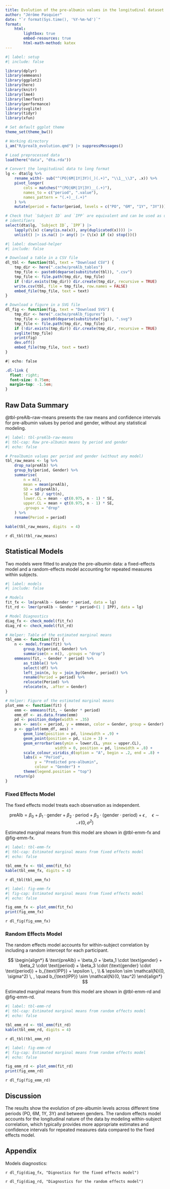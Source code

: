```yaml
---
title: Evolution of the pre-albumin values in the longitudinal dataset
author: "Jérôme Pasquier"
date: "`r format(Sys.time(), '%Y-%m-%d')`"
format:
    html:
        lightbox: true
        embed-resources: true
        html-math-method: katex
---
```


<!--
 !   ╭───────╮
 !   │ Setup │
 !   ╰───────╯
-->

```r
#| label: setup
#| include: false

library(dplyr)
library(emmeans)
library(ggplot2)
library(here)
library(knitr)
library(lme4)
library(lmerTest)
library(performance)
library(svglite)
library(tidyr)
library(xfun)

# Set default ggplot theme
theme_set(theme_bw())

# Working directory
i_am("R/prealb_evolution.qmd") |> suppressMessages()

# Load preprocessed data
load(here("data", "dta.rda"))

# Convert the longitudinal data to long format
lg <- dta$lg %>%
    rename_with(~ sub("^(PO|6M|1Y|3Y)(_)(.+)", "\\1__\\3", .x)) %>%
    pivot_longer(
        cols = matches("^(PO|6M|1Y|3Y)__(.+)"),
        names_to = c("period", ".value"),
        names_pattern = "(.+)__(.+)"
    ) %>%
    mutate(period = factor(period, levels = c("PO", "6M", "1Y", "3Y")))

# Check that `Subject ID` and `IPP` are equivalent and can be used as unique
# identifiers
select(dta$lg, `Subject ID`, `IPP`) |>
    lapply(\(x) c(any(is.na(x)), any(duplicated(x)))) |>
    unlist() |> is.na() |> any() |> (\(x) if (x) stop())()
```

<!--
 !   ╭──────────────────╮
 !   │ Download helpers │
 !   ╰──────────────────╯
-->

```r
#| label: download-helper
#| include: false

# Download a table in a CSV file
dl_tbl <- function(tbl, text = "Download CSV") {
    tmp_dir <- here(".cache/preAlb_tables")
    tmp_file <- paste0(deparse(substitute(tbl)), ".csv")
    tmp_file <- file.path(tmp_dir, tmp_file)
    if (!dir.exists(tmp_dir)) dir.create(tmp_dir, recursive = TRUE)
    write.csv(tbl, file = tmp_file, row.names = FALSE)
    embed_file(tmp_file, text = text)
}

# Download a figure in a SVG file
dl_fig <- function(fig, text = "Download SVG") {
    tmp_dir <- here(".cache/preAlb_figures")
    tmp_file <- paste0(deparse(substitute(fig)), ".svg")
    tmp_file <- file.path(tmp_dir, tmp_file)
    if (!dir.exists(tmp_dir)) dir.create(tmp_dir, recursive = TRUE)
    svglite(tmp_file)
    print(fig)
    dev.off()
    embed_file(tmp_file, text = text)
}

```

```css
#| echo: false

.dl-link {
  float: right;
  font-size: 0.75em;
  margin-top: -1.5em;
}
```

<!--
 !   ╭──────────────────╮
 !   │ Raw Data Summary │
 !   ╰──────────────────╯
-->

## Raw Data Summary

@tbl-preAlb-raw-means presents the raw means and confidence intervals for
pre-albumin values by period and gender, without any statistical modeling.

```r
#| label: tbl-preAlb-raw-means
#| tbl-cap: Raw pre-albumin means by period and gender
#| echo: false

# Prealbumin values per period and gender (without any model)
tbl_raw_means <- lg %>%
    drop_na(preAlb) %>%
    group_by(period, Gender) %>%
    summarise(
        n = n(),
        mean = mean(preAlb),
        SD = sd(preAlb),
        SE = SD / sqrt(n),
        lower.CL = mean - qt(0.975, n - 1) * SE,
        upper.CL = mean + qt(0.975, n - 1) * SE,
        .groups = "drop"
    ) %>%
    rename(Period = period)

kable(tbl_raw_means, digits  = 4)
```

[`r dl_tbl(tbl_raw_means)`]{.dl-link}

<!--
 !   ╭────────────────────╮
 !   │ Statistical models │
 !   ╰────────────────────╯
-->

## Statistical Models

Two models were fitted to analyze the pre-albumin data: a fixed-effects model
and a random-effects model accounting for repeated measures within subjects.

```r
#| label: models
#| include: false

# Models
fit_fx <- lm(preAlb ~ Gender * period, data = lg)
fit_rd <- lmer(preAlb ~ Gender * period+(1 | IPP), data = lg)

# Model Diagnostics
diag_fx <- check_model(fit_fx)
diag_rd <- check_model(fit_rd)

# Helper: Table of the estimated marginal means
tbl_emm <- function(fit) {
    n <- model.frame(fit) %>%
        group_by(period, Gender) %>%
        summarise(n = n(), .groups = "drop")
    emmeans(fit, ~ Gender * period) %>%
        as_tibble() %>%
        select(!df) %>%
        left_join(n, by = join_by(Gender, period)) %>%
        rename(Period = period) %>%
        relocate(Period) %>%
        relocate(n, .after = Gender)
}

# Helper: Figure of the estimated marginal means
plot_emm <- function(fit) {
    emm <- emmeans(fit, ~ Gender * period)
    emm_df <- as.data.frame(emm)
    pd <- position_dodge(width = .35)
    aes <- aes(x = period, y = emmean, color = Gender, group = Gender)
    p <- ggplot(emm_df, aes) +
        geom_line(position = pd, linewidth = .9) +
        geom_point(position = pd, size = 3) +
        geom_errorbar(aes(ymin = lower.CL, ymax = upper.CL),
                      width = 0, position = pd, linewidth = .8) +
        scale_colour_viridis_d(option = "A", begin = .2, end = .8) +
        labs(x = "Period",
             y = "Predicted pre-albumin",
             colour = "Gender") +
        theme(legend.position = "top")
    return(p)
}
```

### Fixed Effects Model

The fixed effects model treats each observation as independent.

$$
\text{preAlb} = \beta_0 + \beta_1 \cdot \text{gender} + \beta_2 \cdot
\text{period} + \beta_3 \cdot (\text{gender} \cdot \text{period}) + \epsilon
\, , \quad \epsilon \sim \mathcal{N}(0, \sigma^2)
$$

Estimated marginal means from this model are shown in @tbl-emm-fx and
@fig-emm-fx.

```r
#| label: tbl-emm-fx
#| tbl-cap: Estimated marginal means from fixed effects model
#| echo: false

tbl_emm_fx <- tbl_emm(fit_fx)
kable(tbl_emm_fx, digits = 4)
```

[`r dl_tbl(tbl_emm_fx)`]{.dl-link}


```r
#| label: fig-emm-fx
#| fig-cap: Estimated marginal means from fixed effects model
#| echo: false

fig_emm_fx <- plot_emm(fit_fx)
print(fig_emm_fx)
```

[`r dl_fig(fig_emm_fx)`]{.dl-link}

### Random Effects Model

The random effects model accounts for within-subject correlation by including a
random intercept for each participant.

$$
\begin{align*}
& \text{preAlb} = \beta_0 + \beta_1 \cdot \text{gender} + \beta_2 \cdot
\text{period} + \beta_3 \cdot (\text{gender} \cdot \text{period}) +
b_{\text{IPP}} + \epsilon \, , \\
& \epsilon \sim \mathcal{N}(0, \sigma^2) \, ,
\quad b_{\text{IPP}} \sim \mathcal{N}(0, \tau^2)
\end{align*}
$$

Estimated marginal means from this model are shown in @tbl-emm-rd and
@fig-emm-rd.

```r
#| label: tbl-emm-rd
#| tbl-cap: Estimated marginal means from random effects model
#| echo: false

tbl_emm_rd <- tbl_emm(fit_rd)
kable(tbl_emm_rd, digits = 4)
```

[`r dl_tbl(tbl_emm_rd)`]{.dl-link}


```r
#| label: fig-emm-rd
#| fig-cap: Estimated marginal means from random effects model
#| echo: false

fig_emm_rd <- plot_emm(fit_rd)
print(fig_emm_rd)
```

[`r dl_fig(fig_emm_rd)`]{.dl-link}

<!--
 !   ╭────────────╮
 !   │ Discussion │
 !   ╰────────────╯
-->

## Discussion

The results show the evolution of pre-albumin levels across different time
periods (PO, 6M, 1Y, 3Y) and between genders. The random effects model accounts
for the longitudinal nature of the data by modeling within-subject correlation,
which typically provides more appropriate estimates and confidence intervals
for repeated measures data compared to the fixed effects model.

## Appendix

Models diagnostics:

`r dl_fig(diag_fx, "Dignostics for the fixed effects model")`

`r dl_fig(diag_rd, "Diagnostics for the random effects model")`
